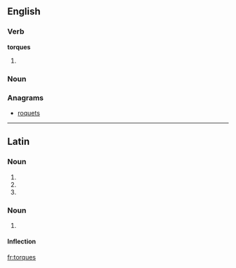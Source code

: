 ==English==

===Verb===
'''torques'''

# {{third-person singular of|torque}}

===Noun===
{{plural of|torque}}

===Anagrams===
* [[roquets#English|roquets]]

----

==Latin==

===Noun===
{{la-noun-form|torquēs}}

# {{inflection of|[[torquis#Latin|torquis]]||nom|p|lang=la}}
# {{inflection of|[[torquis#Latin|torquis]]||acc|p|lang=la}}
# {{inflection of|[[torquis#Latin|torquis]]||voc|p|lang=la}}

===Noun===
{{la-noun|torques|torquis|torquis|f|third}}

# {{alternative form of|torquis|lang=la}}

====Inflection====
{{la-decl-3rd-PAR-navis|torques|torques|torqu|torqu}}

[[fr:torques]]